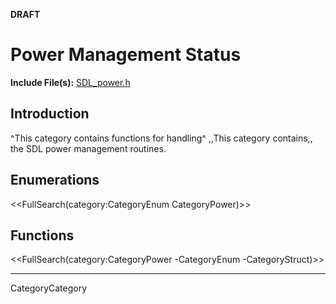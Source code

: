 <!-- #master-page:CategoryTemplate -->
<!-- #master-date:Unknown-Date -->
<!-- format wiki -->
<!-- language en -->
'''DRAFT'''

= Power Management Status =

'''Include File(s):'''  [http://hg.libsdl.org/SDL/file/tip/include/SDL_power.h SDL_power.h]


== Introduction ==
^This category contains functions for handling^ ,,This category contains,, the SDL power management routines. 

== Enumerations ==
<<FullSearch(category:CategoryEnum CategoryPower)>>

== Functions ==

<<FullSearch(category:CategoryPower -CategoryEnum -CategoryStruct)>>

----
CategoryCategory
